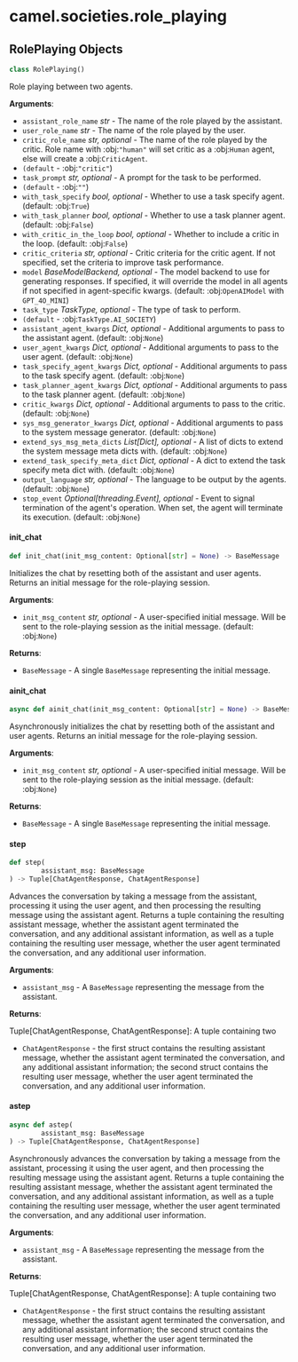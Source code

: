 <a id="camel.societies.role_playing"></a>

# camel.societies.role\_playing

<a id="camel.societies.role_playing.RolePlaying"></a>

## RolePlaying Objects

```python
class RolePlaying()
```

Role playing between two agents.

**Arguments**:

- `assistant_role_name` _str_ - The name of the role played by the
  assistant.
- `user_role_name` _str_ - The name of the role played by the user.
- `critic_role_name` _str, optional_ - The name of the role played by the
  critic. Role name with :obj:`"human"` will set critic as a
  :obj:`Human` agent, else will create a :obj:`CriticAgent`.
- `(default` - :obj:`"critic"`)
- `task_prompt` _str, optional_ - A prompt for the task to be performed.
- `(default` - :obj:`""`)
- `with_task_specify` _bool, optional_ - Whether to use a task specify
  agent. (default: :obj:`True`)
- `with_task_planner` _bool, optional_ - Whether to use a task planner
  agent. (default: :obj:`False`)
- `with_critic_in_the_loop` _bool, optional_ - Whether to include a critic
  in the loop. (default: :obj:`False`)
- `critic_criteria` _str, optional_ - Critic criteria for the critic agent.
  If not specified, set the criteria to improve task performance.
- `model` _BaseModelBackend, optional_ - The model backend to use for
  generating responses. If specified, it will override the model in
  all agents if not specified in agent-specific kwargs. (default:
  :obj:`OpenAIModel` with `GPT_4O_MINI`)
- `task_type` _TaskType, optional_ - The type of task to perform.
- `(default` - :obj:`TaskType.AI_SOCIETY`)
- `assistant_agent_kwargs` _Dict, optional_ - Additional arguments to pass
  to the assistant agent. (default: :obj:`None`)
- `user_agent_kwargs` _Dict, optional_ - Additional arguments to pass to
  the user agent. (default: :obj:`None`)
- `task_specify_agent_kwargs` _Dict, optional_ - Additional arguments to
  pass to the task specify agent. (default: :obj:`None`)
- `task_planner_agent_kwargs` _Dict, optional_ - Additional arguments to
  pass to the task planner agent. (default: :obj:`None`)
- `critic_kwargs` _Dict, optional_ - Additional arguments to pass to the
  critic. (default: :obj:`None`)
- `sys_msg_generator_kwargs` _Dict, optional_ - Additional arguments to
  pass to the system message generator. (default: :obj:`None`)
- `extend_sys_msg_meta_dicts` _List[Dict], optional_ - A list of dicts to
  extend the system message meta dicts with. (default: :obj:`None`)
- `extend_task_specify_meta_dict` _Dict, optional_ - A dict to extend the
  task specify meta dict with. (default: :obj:`None`)
- `output_language` _str, optional_ - The language to be output by the
  agents. (default: :obj:`None`)
- `stop_event` _Optional[threading.Event], optional_ - Event to signal
  termination of the agent's operation. When set, the agent will
  terminate its execution. (default: :obj:`None`)

<a id="camel.societies.role_playing.RolePlaying.init_chat"></a>

#### init\_chat

```python
def init_chat(init_msg_content: Optional[str] = None) -> BaseMessage
```

Initializes the chat by resetting both of the assistant and user
agents. Returns an initial message for the role-playing session.

**Arguments**:

- `init_msg_content` _str, optional_ - A user-specified initial message.
  Will be sent to the role-playing session as the initial
  message. (default: :obj:`None`)
  

**Returns**:

- `BaseMessage` - A single `BaseMessage` representing the initial
  message.

<a id="camel.societies.role_playing.RolePlaying.ainit_chat"></a>

#### ainit\_chat

```python
async def ainit_chat(init_msg_content: Optional[str] = None) -> BaseMessage
```

Asynchronously initializes the chat by resetting both of the
assistant and user agents. Returns an initial message for the
role-playing session.

**Arguments**:

- `init_msg_content` _str, optional_ - A user-specified initial message.
  Will be sent to the role-playing session as the initial
  message. (default: :obj:`None`)
  

**Returns**:

- `BaseMessage` - A single `BaseMessage` representing the initial
  message.

<a id="camel.societies.role_playing.RolePlaying.step"></a>

#### step

```python
def step(
        assistant_msg: BaseMessage
) -> Tuple[ChatAgentResponse, ChatAgentResponse]
```

Advances the conversation by taking a message from the assistant,
processing it using the user agent, and then processing the resulting
message using the assistant agent. Returns a tuple containing the
resulting assistant message, whether the assistant agent terminated
the conversation, and any additional assistant information, as well as
a tuple containing the resulting user message, whether the user agent
terminated the conversation, and any additional user information.

**Arguments**:

- `assistant_msg` - A `BaseMessage` representing the message from the
  assistant.
  

**Returns**:

  Tuple[ChatAgentResponse, ChatAgentResponse]: A tuple containing two
- `ChatAgentResponse` - the first struct contains the resulting
  assistant message, whether the assistant agent terminated the
  conversation, and any additional assistant information; the
  second struct contains the resulting user message, whether the
  user agent terminated the conversation, and any additional user
  information.

<a id="camel.societies.role_playing.RolePlaying.astep"></a>

#### astep

```python
async def astep(
        assistant_msg: BaseMessage
) -> Tuple[ChatAgentResponse, ChatAgentResponse]
```

Asynchronously advances the conversation by taking a message from
the assistant, processing it using the user agent, and then processing
the resulting message using the assistant agent. Returns a tuple
containing the resulting assistant message, whether the assistant
agent terminated the conversation, and any additional assistant
information, as well as a tuple containing the resulting user message,
whether the user agent terminated the conversation, and any additional
user information.

**Arguments**:

- `assistant_msg` - A `BaseMessage` representing the message from the
  assistant.
  

**Returns**:

  Tuple[ChatAgentResponse, ChatAgentResponse]: A tuple containing two
- `ChatAgentResponse` - the first struct contains the resulting
  assistant message, whether the assistant agent terminated the
  conversation, and any additional assistant information; the
  second struct contains the resulting user message, whether the
  user agent terminated the conversation, and any additional user
  information.

